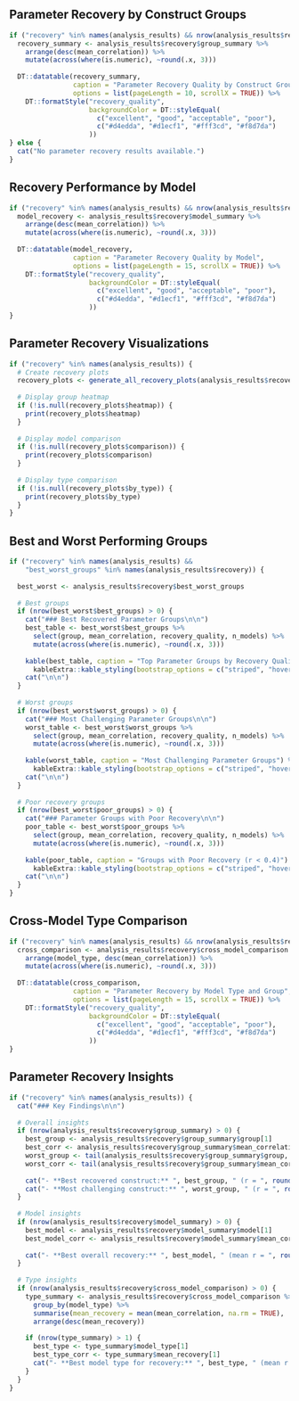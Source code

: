 ## Parameter Recovery by Construct Groups

```r
if ("recovery" %in% names(analysis_results) && nrow(analysis_results$recovery$group_summary) > 0) {
  recovery_summary <- analysis_results$recovery$group_summary %>%
    arrange(desc(mean_correlation)) %>%
    mutate(across(where(is.numeric), ~round(.x, 3)))
  
  DT::datatable(recovery_summary, 
                caption = "Parameter Recovery Quality by Construct Group",
                options = list(pageLength = 10, scrollX = TRUE)) %>%
    DT::formatStyle("recovery_quality",
                    backgroundColor = DT::styleEqual(
                      c("excellent", "good", "acceptable", "poor"),
                      c("#d4edda", "#d1ecf1", "#fff3cd", "#f8d7da")
                    ))
} else {
  cat("No parameter recovery results available.")
}
```

## Recovery Performance by Model

```r
if ("recovery" %in% names(analysis_results) && nrow(analysis_results$recovery$model_summary) > 0) {
  model_recovery <- analysis_results$recovery$model_summary %>%
    arrange(desc(mean_correlation)) %>%
    mutate(across(where(is.numeric), ~round(.x, 3)))
  
  DT::datatable(model_recovery, 
                caption = "Parameter Recovery Quality by Model",
                options = list(pageLength = 15, scrollX = TRUE)) %>%
    DT::formatStyle("recovery_quality",
                    backgroundColor = DT::styleEqual(
                      c("excellent", "good", "acceptable", "poor"),
                      c("#d4edda", "#d1ecf1", "#fff3cd", "#f8d7da")
                    ))
}
```

## Parameter Recovery Visualizations

```r
if ("recovery" %in% names(analysis_results)) {
  # Create recovery plots
  recovery_plots <- generate_all_recovery_plots(analysis_results$recovery, models_by_type)
  
  # Display group heatmap
  if (!is.null(recovery_plots$heatmap)) {
    print(recovery_plots$heatmap)
  }
  
  # Display model comparison
  if (!is.null(recovery_plots$comparison)) {
    print(recovery_plots$comparison)
  }
  
  # Display type comparison
  if (!is.null(recovery_plots$by_type)) {
    print(recovery_plots$by_type)
  }
}
```

## Best and Worst Performing Groups

```r
if ("recovery" %in% names(analysis_results) && 
    "best_worst_groups" %in% names(analysis_results$recovery)) {
  
  best_worst <- analysis_results$recovery$best_worst_groups
  
  # Best groups
  if (nrow(best_worst$best_groups) > 0) {
    cat("### Best Recovered Parameter Groups\n\n")
    best_table <- best_worst$best_groups %>%
      select(group, mean_correlation, recovery_quality, n_models) %>%
      mutate(across(where(is.numeric), ~round(.x, 3)))
    
    kable(best_table, caption = "Top Parameter Groups by Recovery Quality") %>%
      kableExtra::kable_styling(bootstrap_options = c("striped", "hover"))
    cat("\n\n")
  }
  
  # Worst groups
  if (nrow(best_worst$worst_groups) > 0) {
    cat("### Most Challenging Parameter Groups\n\n")
    worst_table <- best_worst$worst_groups %>%
      select(group, mean_correlation, recovery_quality, n_models) %>%
      mutate(across(where(is.numeric), ~round(.x, 3)))
    
    kable(worst_table, caption = "Most Challenging Parameter Groups") %>%
      kableExtra::kable_styling(bootstrap_options = c("striped", "hover"))
    cat("\n\n")
  }
  
  # Poor recovery groups
  if (nrow(best_worst$poor_groups) > 0) {
    cat("### Parameter Groups with Poor Recovery\n\n")
    poor_table <- best_worst$poor_groups %>%
      select(group, mean_correlation, recovery_quality, n_models) %>%
      mutate(across(where(is.numeric), ~round(.x, 3)))
    
    kable(poor_table, caption = "Groups with Poor Recovery (r < 0.4)") %>%
      kableExtra::kable_styling(bootstrap_options = c("striped", "hover"))
    cat("\n\n")
  }
}
```

## Cross-Model Type Comparison

```r
if ("recovery" %in% names(analysis_results) && nrow(analysis_results$recovery$cross_model_comparison) > 0) {
  cross_comparison <- analysis_results$recovery$cross_model_comparison %>%
    arrange(model_type, desc(mean_correlation)) %>%
    mutate(across(where(is.numeric), ~round(.x, 3)))
  
  DT::datatable(cross_comparison, 
                caption = "Parameter Recovery by Model Type and Group",
                options = list(pageLength = 15, scrollX = TRUE)) %>%
    DT::formatStyle("recovery_quality",
                    backgroundColor = DT::styleEqual(
                      c("excellent", "good", "acceptable", "poor"),
                      c("#d4edda", "#d1ecf1", "#fff3cd", "#f8d7da")
                    ))
}
```

## Parameter Recovery Insights

```r
if ("recovery" %in% names(analysis_results)) {
  cat("### Key Findings\n\n")
  
  # Overall insights
  if (nrow(analysis_results$recovery$group_summary) > 0) {
    best_group <- analysis_results$recovery$group_summary$group[1]
    best_corr <- analysis_results$recovery$group_summary$mean_correlation[1]
    worst_group <- tail(analysis_results$recovery$group_summary$group, 1)
    worst_corr <- tail(analysis_results$recovery$group_summary$mean_correlation, 1)
    
    cat("- **Best recovered construct:** ", best_group, " (r = ", round(best_corr, 3), ")\n")
    cat("- **Most challenging construct:** ", worst_group, " (r = ", round(worst_corr, 3), ")\n\n")
  }
  
  # Model insights
  if (nrow(analysis_results$recovery$model_summary) > 0) {
    best_model <- analysis_results$recovery$model_summary$model[1]
    best_model_corr <- analysis_results$recovery$model_summary$mean_correlation[1]
    
    cat("- **Best overall recovery:** ", best_model, " (mean r = ", round(best_model_corr, 3), ")\n\n")
  }
  
  # Type insights
  if (nrow(analysis_results$recovery$cross_model_comparison) > 0) {
    type_summary <- analysis_results$recovery$cross_model_comparison %>%
      group_by(model_type) %>%
      summarise(mean_recovery = mean(mean_correlation, na.rm = TRUE), .groups = "drop") %>%
      arrange(desc(mean_recovery))
    
    if (nrow(type_summary) > 1) {
      best_type <- type_summary$model_type[1]
      best_type_corr <- type_summary$mean_recovery[1]
      cat("- **Best model type for recovery:** ", best_type, " (mean r = ", round(best_type_corr, 3), ")\n\n")
    }
  }
}
```
